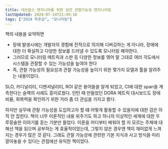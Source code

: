 ```yaml
---
title: 데브옵스 엔지니어를 위한 실전 관찰가능성 엔지니어링 
lastUpdated: 2024-07-14T21:49:16
tags: ["2024 독후감", "모니터링"]
---
```



<Bookmark image="https://shopping-phinf.pstatic.net/main_4810540/48105407627.20240602071014.jpg" url="https://search.shopping.naver.com/book/catalog/48105407627" description="이 책은 관찰 가능성의 개념과 중요성을 설명하며, 현대 소프트웨어 시스템 관리에서 왜 관찰 가능성이 필요한지를 다룹니다. 또한, 관찰 가능성과 모니터링의 차이점을 분석하고 각 접근 방식의 장단점을 비교합니다. OpenTelemetry와 같은 도구를 사용하여 관찰 가능성 시스템을 구현하고 데이터 기반 문제 해결 방법을 소개하며, 실제 사례에 어떻게 적용되는지도 알아봅니다. 마지막으로 관찰 가능성을 조직에 도입하고 확산시키는 사회적, 문화적 접근 방법에 대해 다룹니다."/>

책의 내용을 요약하면
- 장애 발생시에는 개발자의 경험에 전적으로 의지해 디버깅하는 게 아니라, 장애에 대한 더 확실하고 다양한 정보를 드러낼 수 있도록 모니터링 해야한다. 
- 그러므로 모니터링 메트릭과 스판 등 다양한 정보를 엮어 말 그대로 여러 각도에서 시스템을 관찰할 수 있는 가능성을 높여야 한다
- 즉, 관찰 가능성의 필요성과 관찰 가능성을 높이기 위한 몇가지 모델과 툴을 알려주는 내용이었다.

SLO, 카디널리티, 디멘셔널리티, ROI 같은 용어들을 알게 되었고, CI에 대한 span을 계측한다는 슬랙의 사례도 흥미로웠다. 인턴 때 만들었던 DORA 메트릭 대시보드도 장애 비율, 회복력을 확인하기 위한 거라 좀 더 관심을 가지고 봤다. 

하지만 실무에 관찰 가능성을 도입하고자 할 떄 어떻게 활용할 수 있을지에 대한 감은 아직 안 잡힌다. 책이 너무 이론적인 내용 위주기도 하고 하나의 이상적인 세계에 대한 두루뭉술한 이야기를 듣는 기분만 들었다. 이론을 어디부터 배워야 할 지 모르는 주제에 대해선 책을 읽으며 공부하는 게 효율적이었는데, 그렇지 않은 경우엔 책이 재미없게 느껴지는 경우가 많은 것 같다. 그래도 관찰 가능성에 관련한 기본 지식과 사고 방식을 미리 깔아놓을 수 있다는 관점에선 유익한 책이었다.
